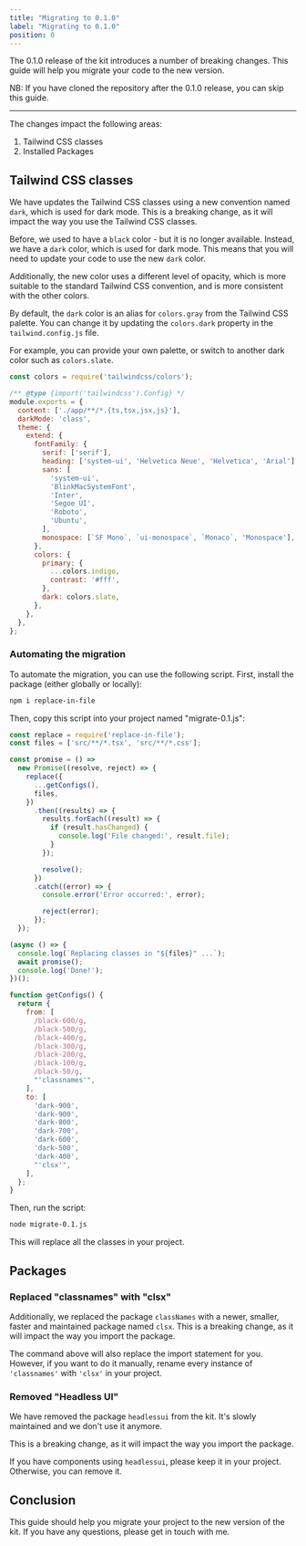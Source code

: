 ```yaml
---
title: "Migrating to 0.1.0"
label: "Migrating to 0.1.0"
position: 0
---
```


The 0.1.0 release of the kit introduces a number of breaking changes. This guide will help you migrate your code to the new version.

NB: If you have cloned the repository after the 0.1.0 release, you can skip this guide.

---

The changes impact the following areas:

1. Tailwind CSS classes
2. Installed Packages

## Tailwind CSS classes

We have updates the Tailwind CSS classes using a new convention named `dark`, which is used for dark mode. This is a breaking change, as it will impact the way you use the Tailwind CSS classes.

Before, we used to have a `black` color - but it is no longer available. Instead, we have a `dark` color, which is used for dark mode. This means that you will need to update your code to use the new `dark` color.

Additionally, the new color uses a different level of opacity, which is more suitable to the standard Tailwind CSS convention, and is more consistent with the other colors.

By default, the `dark` color is an alias for `colors.gray` from the Tailwind CSS palette. You can change it by updating the `colors.dark` property in the `tailwind.config.js` file.

For example, you can provide your own palette, or switch to another dark color such as `colors.slate`.

```js title="tailwind.config.js"
const colors = require('tailwindcss/colors');

/** @type {import('tailwindcss').Config} */
module.exports = {
  content: ['./app/**/*.{ts,tsx,jsx,js}'],
  darkMode: 'class',
  theme: {
    extend: {
      fontFamily: {
        serif: ['serif'],
        heading: ['system-ui', 'Helvetica Neue', 'Helvetica', 'Arial'],
        sans: [
          'system-ui',
          'BlinkMacSystemFont',
          'Inter',
          'Segoe UI',
          'Roboto',
          'Ubuntu',
        ],
        monospace: [`SF Mono`, `ui-monospace`, `Monaco`, 'Monospace'],
      },
      colors: {
        primary: {
          ...colors.indigo,
          contrast: '#fff',
        },
        dark: colors.slate,
      },
    },
  },
};
```

### Automating the migration

To automate the migration, you can use the following script. First, install the package (either globally or locally):

```bash
npm i replace-in-file
```

Then, copy this script into your project named "migrate-0.1.js":

```js title="migrate-0.1.js
const replace = require('replace-in-file');
const files = ['src/**/*.tsx', 'src/**/*.css'];

const promise = () =>
  new Promise((resolve, reject) => {
    replace({
      ...getConfigs(),
      files,
    })
      .then((results) => {
        results.forEach((result) => {
          if (result.hasChanged) {
            console.log('File changed:', result.file);
          }
        });

        resolve();
      })
      .catch((error) => {
        console.error('Error occurred:', error);

        reject(error);
      });
  });

(async () => {
  console.log(`Replacing classes in "${files}" ...`);
  await promise();
  console.log('Done!');
})();

function getConfigs() {
  return {
    from: [
      /black-600/g,
      /black-500/g,
      /black-400/g,
      /black-300/g,
      /black-200/g,
      /black-100/g,
      /black-50/g,
      "'classnames'",
    ],
    to: [
      'dark-900',
      'dark-900',
      'dark-800',
      'dark-700',
      'dark-600',
      'dark-500',
      'dark-400',
      "'clsx'",
    ],
  };
}
```

Then, run the script:

```bash
node migrate-0.1.js
```

This will replace all the classes in your project.

## Packages

### Replaced "classnames" with "clsx"

Additionally, we replaced the package `classNames` with a newer, smaller, faster and maintained package named `clsx`. This is a breaking change, as it will impact the way you import the package.

The command above will also replace the import statement for you. However, if you want to do it manually, rename every instance of `'classnames'` with `'clsx'` in your project.

### Removed "Headless UI"

We have removed the package `headlessui` from the kit. It's slowly maintained and we don't use it anymore.

This is a breaking change, as it will impact the way you import the package.

If you have components using `headlessui`, please keep it in your project. Otherwise, you can remove it.

## Conclusion

This guide should help you migrate your project to the new version of the kit. If you have any questions, please get in touch with me.